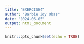```yaml
---
title: "EXERCISE4"
author: "Barbie Joy Obas"
date: "2024-06-05"
output: html_document
---
```


```r
knitr::opts_chunk$set(echo = TRUE)
```
